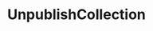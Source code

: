 ---
title: UnpublishCollection
openapi: ../sequence-metadata.json post /rpc/Collections/UnpublishCollection
---